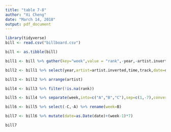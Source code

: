 ---
title: "table 7-8"
author: "Xi Cheng"
date: "March 14, 2018"
output: pdf_document
---

```{r,echo=FALSE}
library(tidyverse)
bill <- read.csv("billboard.csv")

bill <- as.tibble(bill)

bill1 <- bill %>% gather(key="week",value = "rank",-year,-artist.inverted,-track,-time,-genre,-date.entered,-date.peaked)

bill2 <- bill1 %>% select(year,artist=artist.inverted,time,track,date=date.entered,week,rank)

bill3 <- bill2 %>% arrange(artist)

bill4 <- bill3 %>% filter(!is.na(rank))

bill5 <- bill4 %>% separate(week,into=c("A","B","C"),sep=c(1,-7),convert = T)

bill6 <- bill5 %>% select(-C,-A) %>% rename(week=B)

bill7 <- bill6 %>% mutate(date=as.Date(date)+(week-1)*7)

bill7


```